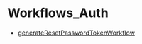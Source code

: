 
# Workflows\_Auth

- [generateResetPasswordTokenWorkflow](../Workflows_Auth/functions/core_flows.Auth.Workflows_Auth.generateResetPasswordTokenWorkflow/page.mdx)
